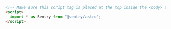 ```html {filename:Component.astro}
<!-- Make sure this script tag is placed at the top inside the <body> tag (for example, inside a Layout slot) -->
<script>
  import * as Sentry from "@sentry/astro";
</script>
```
